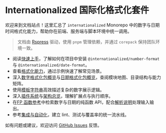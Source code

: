# Internationalized 国际化格式化套件

欢迎来到文档站点！这里汇总了 `internationalized` Monorepo 中的数字与日期时间格式化能力，帮助你在前端、服务端与脚本环境中统一调用。

> 文档由 [Rspress](https://rspress.dev/) 驱动，使用 `pnpm` 管理依赖，并通过 `corepack` 保持团队环境一致。

- 阅读[快速上手](./guide/getting-started.mdx)，了解如何在项目中安装 `@internationalized/number-format` 与 `@internationalized/date-format`。
- 查看[格式化能力](./guide/formatting.mdx)，通过示例快速了解常见场景。
- 深入[数字格式化包概览](./guide/number-format.mdx)与[日期格式化包概览](./guide/date-format.mdx)，查阅模块地图、目录结构与能力矩阵。
- 使用[模板字符串](./guide/templates.mdx)高效描述复杂的数字展示逻辑。
- 深入[插件系统](./reference/plugins.mdx)与[架构总览](./reference/architecture.mdx)，理解扩展点与执行顺序。
- 在[FP 函数参考](./reference/fp.mdx)中检索数字与日期的纯函数 API，配合[解析说明](./reference/parser.mdx)处理输入输出。
- 参考[集成与自动化](./guide/tooling.mdx)，建立 lint、测试与覆盖率的统一流水线。

如有问题或建议，欢迎访问 [GitHub Issues](https://github.com/Vincent1993/internationalized/issues) 反馈。
